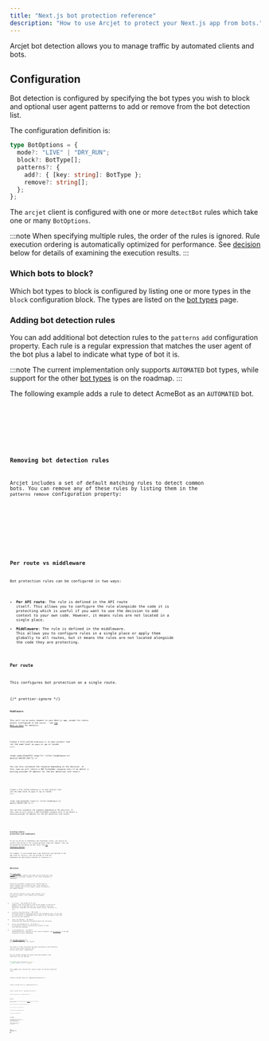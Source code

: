 ```yaml
---
title: "Next.js bot protection reference"
description: "How to use Arcjet to protect your Next.js app from bots."
---
```



Arcjet bot detection allows you to manage traffic by automated clients and bots.

## Configuration

Bot detection is configured by specifying the bot types you wish to block and
optional user agent patterns to add or remove from the bot detection list.

The configuration definition is:

```ts
type BotOptions = {
  mode?: "LIVE" | "DRY_RUN";
  block?: BotType[];
  patterns?: {
    add?: { [key: string]: BotType };
    remove?: string[];
  };
};
```

The `arcjet` client is configured with one or more `detectBot` rules which take
one or many `BotOptions`.

:::note
When specifying multiple rules, the order of the rules is ignored. Rule
execution ordering is automatically optimized for performance. See
[decision](#decision) below for details of examining the execution results.
:::

### Which bots to block?

Which bot types to block is configured by listing one or more types in the
`block` configuration block. The types are listed on the [bot
types](/bot-protection/bot-types) page.

### Adding bot detection rules

You can add additional bot detection rules to the `patterns` `add` configuration
property. Each rule is a regular expression that matches the user agent of the
bot plus a label to indicate what type of bot it is.

:::note
The current implementation only supports `AUTOMATED` bot types, while support for the other [bot
types](/bot-protection/bot-types) is on the roadmap.
:::

The following example adds a rule to detect AcmeBot as an `AUTOMATED` bot.

<Tabs>
  <TabItem label="TS">
    <Code code={AddingRulesTS} lang="ts" title="/middleware.ts" />
  </TabItem>
  <TabItem label="JS">
    <Code code={AddingRulesJS} lang="js" title="/middleware.js" />
  </TabItem>
</Tabs>

### Removing bot detection rules

Arcjet includes a set of default matching rules to detect common bots. You can
remove any of these rules by listing them in the `patterns` `remove`
configuration property:

<Tabs>
  <TabItem label="TS">
    <Code code={RemovingRulesTS} lang="ts" title="/middleware.ts" />
  </TabItem>
  <TabItem label="JS">
    <Code code={RemovingRulesJS} lang="js" title="/middleware.js" />
  </TabItem>
</Tabs>

## Per route vs middleware

Bot protection rules can be configured in two ways:

- **Per API route**: The rule is defined in the API route itself. This allows
  you to configure the rule alongside the code it is protecting which is useful
  if you want to use the decision to add context to your own code. However, it
  means rules are not located in a single place.
- **Middleware**: The rule is defined in the middleware. This allows you to
  configure rules in a single place or apply them globally to all routes, but
  it means the rules are not located alongside the code they are protecting.

### Per route

This configures bot protection on a single route.

{/* prettier-ignore */}
<Tabs>
<TabItem label="TS (App)">
<Code
  code={PerRouteAppTS}
  lang="ts"
  title="/app/api/arcjet/route.ts"
/>
</TabItem>
<TabItem label="TS (Pages)">
<Code
  code={PerRoutePagesTS}
  lang="ts"
  title="/pages/api/hello.ts"
/>
</TabItem>
<TabItem label="JS (App)">
<Code
  code={PerRouteAppJS}
  lang="js"
  title="/app/api/arcjet/route.js"
/>
</TabItem>
<TabItem label="JS (Pages)">
<Code
  code={PerRoutePagesJS}
  lang="js"
  title="/pages/api/hello.ts"
/>
</TabItem>
</Tabs>

### Middleware

This will run on every request to your Next.js app, except for static assets
(configured in the `matcher` - see [the Next.js
docs](https://nextjs.org/docs/pages/building-your-application/routing/middleware#matcher)
for details).

<Tabs>
<TabItem label="TS">

Create a file called `middleware.ts` in your project root (at the same level as
`pages` or `app` or inside `src`):

<Code code={Step3TS} lang="ts" title="/middleware.ts" mark={["ARCJET_KEY"]} />

You can also customize the response depending on the decision. In this case we
will return a 403 Forbidden response only if we detect a hosting provider IP
address for the bot detection rule result:

<Code code={CustomizedMiddlewareTS} lang="ts" title="/middleware.ts" />

</TabItem>
<TabItem label="JS">

Create a file called `middleware.js` in your project root (at the same level as
`pages` or `app` or inside `src`):

<Code code={Step3JS} lang="js" title="/middleware.js" mark={["ARCJET_KEY"]} />

You can also customize the response depending on the decision. In this case we
will return a 403 Forbidden response only if we detect a hosting provider IP
address for the bot detection rule result:

<Code code={CustomizedMiddlewareJS} lang="js" title="/middleware.js" />

</TabItem>
</Tabs>

### Avoiding double protection with middleware

If you use Arcjet in middleware and individual routes, you need to be careful
that Arcjet is not running multiple times per request. This can be avoided by
excluding the API route from [the middleware
matcher](https://nextjs.org/docs/pages/building-your-application/routing/middleware#matcher).

For example, if you already have a bot detection rule defined in the API route
at `/api/hello`, you can exclude it from the middleware by specifying a matcher
in `/middleware.ts`:

<Code code={MiddlewareMatcher} lang="ts" title="/middleware.ts" />

## Decision

The [quick start example](/bot-protection/quick-start/nextjs) will deny requests
that match the bot detection rules, immediately returning a response to the
client using Next.js middleware.

Arcjet also provides a single `protect` function that is used to execute your
protection rules. This requires a `request` argument which is the request
context as passed to the request handler.

This function returns a `Promise` that resolves to an
`ArcjetDecision` object. This contains the following properties:

- `id` (`string`) - The unique ID for the request. This can be used to look up
  the request in the Arcjet dashboard. It is prefixed with `req_` for decisions
  involving the Arcjet cloud API. For decisions taken locally, the prefix is
  `lreq_`.
- `conclusion` (`ArcjetConclusion`) - The final conclusion based on evaluating
  each of the configured rules. If you wish to accept Arcjet's recommended
  action based on the configured rules then you can use this property.
- `reason` (`ArcjetReason`) - An object containing more detailed
  information about the conclusion.
- `results` (`ArcjetRuleResult[]`) - An array of `ArcjetRuleResult` objects
  containing the results of each rule that was executed.
- `ip` (`ArcjetIpDetails`) - An object containing Arcjet's analysis of the
  client IP address. See [IP analysis](/reference/nextjs/#ip-analysis) in the
  SDK reference for more information.

See [the SDK reference](/reference/nextjs#results) for more details about the
rule results.

You check if a deny conclusion has been returned by a bot protection rule by
using `decision.isDenied()` and `decision.reason.isBot()` respectively.

You can iterate through the results and check whether a bot protection rule was
applied:

```ts
for (const result of decision.results) {
  console.log("Rule Result", result);
}
```

This example will log the full result as well as the bot protection rule:

<Tabs>
<TabItem label="TS (App)">
Create a new API route at `/app/api/route/hello.ts`:

<Code code={DecisionLogAppTS} title="/app/api/route/hello.ts" lang="ts" />

</TabItem>
<TabItem label="TS (Pages)">
Create a new API route at `/pages/api/hello.ts`:

<Code code={DecisionLogPagesTS} title="/pages/api/hello.ts" lang="ts" />

</TabItem>
<TabItem label="JS (App Router)">
Create a new API route at `/app/api/arcjet/route.js`:

<Code code={DecisionLogAppJS} title="/app/api/route/hello.js" lang="js" />

</TabItem>
<TabItem label="JS (Pages Router)">
Create a new API route at `/pages/api/arcjet.js`:

<Code code={DecisionLogPagesJS} title="/pages/api/hello.js" lang="js" />

</TabItem>
</Tabs>

### Bot type

Arcjet also returns more information about the [bot
type](/bot-protection/bot-types) of the client we think made the request:

<Tabs>
<TabItem label="TS (App)">
Create a new API route at `/app/api/route/hello.ts`:

<Code code={BotTypeAppTS} title="/app/api/route/hello.ts" lang="ts" />

</TabItem>
<TabItem label="TS (Pages)">
Create a new API route at `/pages/api/hello.ts`:

<Code code={BotTypePagesTS} title="/pages/api/hello.ts" lang="ts" />

</TabItem>
<TabItem label="JS (App Router)">
Create a new API route at `/app/api/arcjet/route.js`:

<Code code={BotTypeAppJS} title="/app/api/route/hello.js" lang="js" />

</TabItem>
<TabItem label="JS (Pages Router)">
Create a new API route at `/pages/api/arcjet.js`:

<Code code={BotTypePagesJS} title="/pages/api/hello.js" lang="js" />

</TabItem>
</Tabs>

## Error handling

Arcjet is designed to fail open so that a service issue or misconfiguration does
not block all requests. The SDK will also time out and fail open after 500ms
when `NODE_ENV` is `production` and 1000ms otherwise. However, in most cases,
the response time will be less than 20-30ms.

If there is an error condition, Arcjet will return an
`ERROR` type and you can check the `reason` property for more information, like
accessing `decision.reason.message`.

<Tabs>
<TabItem label="TS (App)">

<Code code={ErrorsAppTS} title="/app/api/hello/route.ts" lang="ts" />

</TabItem>
<TabItem label="TS (Pages)">

<Code code={ErrorsPagesTS} title="/pages/api/hello.ts" lang="ts" />

</TabItem>
<TabItem label="JS (App)">

<Code code={ErrorsAppJS} title="/app/api/hello/route.js" lang="js" />

</TabItem>
<TabItem label="JS (Pages)">

<Code code={ErrorsPagesJS} title="/pages/api/hello.js" lang="js" />

</TabItem>
</Tabs>

## Examples

### Protecting a page

You can protect a Next.js page from bots by calling the Arcjet SDK from within
the page loader:

<Tabs>
<TabItem label="TS (App)">

Protecting an app router page within the handler itself is not currently
supported, but you can set up a matcher on the middleware instead:

<Code code={ProtectPageMiddlewareTS} lang="ts" title="/middleware.ts" />

</TabItem>
<TabItem label="TS (Pages)">

<Code code={ProtectPagePagesTS} title="/pages/hello.tsx" lang="ts" />

</TabItem>
<TabItem label="JS (App)">

Protecting an app router page within the handler itself is not currently
supported, but you can set up a matcher on the middleware instead:

<Code code={ProtectPageMiddlewareJS} lang="js" title="/middleware.js" />

</TabItem>
<TabItem label="JS (Pages)">

<Code code={ProtectPagePagesJS} title="/pages/hello.jsx" lang="js" />

</TabItem>
</Tabs>

### Wrap existing handler

All the examples on this page show how you can inspect the decision to control
what to do next. However, if you just wish to send a generic `403 Forbidden`
response you can delegate this to Arcjet by wrapping your handler `withArcjet`.

<Tabs>
<TabItem label="TS (App)">
For both [the Node or Edge runtime](https://nextjs.org/docs/app/building-your-application/routing/route-handlers#edge-and-nodejs-runtimes):

<Code code={WrapAppTS} title="/app/api/hello/route.ts" lang="ts" />

</TabItem>
<TabItem label="TS (Pages)">
For the Node (default) runtime:

<Code code={WrapPagesNodeTS} title="/pages/api/hello.ts" lang="ts" />

For the Edge runtime:

<Code code={WrapPagesEdgeTS} title="/pages/api/hello.ts" lang="ts" />

</TabItem>
<TabItem label="JS (App)">

For both [the Node or Edge runtime](https://nextjs.org/docs/app/building-your-application/routing/route-handlers#edge-and-nodejs-runtimes):

<Code code={WrapAppJS} title="/app/api/hello/route.js" lang="js" />

</TabItem>
<TabItem label="JS (Pages)">

For the Node (default) runtime:

<Code code={WrapPagesNodeJS} title="/pages/api/hello.js" lang="js" />

For the Edge runtime:

<Code code={WrapPagesEdgeJS} title="/pages/api/hello.js" lang="js" />
</TabItem>
</Tabs>

## Edge Functions

Arcjet works in Edge Functions and with the [Edge
Runtime](https://edge-runtime.vercel.app/).

<Tabs>
<TabItem label="TS (App)">

<Code code={EdgeAppTS} title="/app/api/hello/route.ts" lang="ts" />

</TabItem>
<TabItem label="TS (Pages)">

<Code code={EdgePagesTS} title="/pages/api/hello.ts" lang="ts" />

</TabItem>
<TabItem label="JS (App)">

<Code code={EdgeAppJS} title="/app/api/hello/route.js" lang="js" />

</TabItem>
<TabItem label="JS (Pages)">

<Code code={EdgePagesJS} title="/pages/api/hello.js" lang="js" />

</TabItem>
</Tabs>
